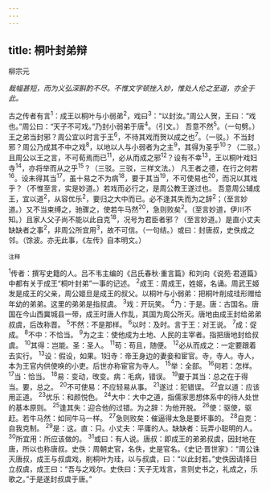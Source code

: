 ```yaml
---
---
---
```

title: 桐叶封弟辩
---



柳宗元

*裁幅甚短，而为义弘深斟酌不尽。不惟文字顿挫入妙，惟处人伦之至道，亦全于此。*

古之传者有言<sup>1</sup>：成王以桐叶与小弱弟<sup>2</sup>，戏曰<sup>3</sup>：“以封汝。”周公人贺，王曰：“戏也。”周公曰：“天子不可戏。”乃封小弱弟于唐<sup>4</sup>。（引文。）
吾意不然<sup>5</sup>。（一句劈。）王之弟当封邪？周公宜以时言于王<sup>6</sup>，不待其戏而贺以成之也<sup>7</sup>。（一驳。）不当封邪？周公乃成其不中之戏<sup>8</sup>，以地以人与小弱者为之主<sup>9</sup>，其得为圣乎<sup>10</sup>？（二驳。）且周公以王之言，不可荀焉而已<sup>11</sup>，必从而成之邪<sup>12</sup>？设有不幸<sup>13</sup>，王以桐叶戏妇寺<sup>14</sup>，亦将举而从之乎<sup>15</sup>？（三驳。三驳，三样文法。）
凡王者之德，在行之何若<sup>16</sup>。设未得其当<sup>17</sup>，虽十易之不为病<sup>18</sup>，要于其当<sup>19</sup>，不可使易也<sup>20</sup>，而况以其戏乎？（不惟至言，实是妙道。）若戏而必行之，是周公教王遂过也。
吾意周公辅成王，宜以道<sup>2</sup>，从容优乐<sup>2</sup>，要归之大中而已。必不逢其失而为之辞<sup>2</sup>；（至言妙道。）又不当束缚之，驰骤之，使若牛马然<sup>20</sup>，急则败矣<sup>2</sup>。（至言妙道，伊川不知。）且家人父子尚不能以此自克<sup>18</sup>，况号为君臣者邪？（至言妙道。）是直小丈夫缺缺者之事<sup>2</sup>，非周公所宜用<sup>3</sup>，故不可信。（一句结。）或曰：封唐叔，史佚成之邻。（馀波。亦无此事，《左传》自本明文。）

<sup>注释</sup>

<sup>1</sup>传者：撰写史籍的人。吕不韦主编的《吕氏春秋·重言篇》和刘向《说苑·君道篇》中都有关于成王“桐叶封弟”一事的记述。
<sup>2</sup>成王：周成王，姓姬，名诵。周武王姬发是成王的父亲，周公姬旦是成王的叔父。以桐叶与小弱弟：把桐叶削成珪形赠给年幼的弟弟。这里的弟弟是指叔虞。
<sup>3</sup>戏：开玩笑。
<sup>4</sup>乃：于是。唐：古国名。唐国在今山西冀城县一带，成王时唐人作乱，其国为周公所灭。唐地由成王封给弟弟叔虞，后改称晋。
<sup>5</sup>不然：不是那样。
<sup>6</sup>以时：及时。言于王：对王说。
<sup>7</sup>成：促成。
<sup>8</sup>不中：不恰当。
<sup>9</sup>为之主：使他成为土地、人民的主宰者。指把唐地封给叔虞。
<sup>10</sup>其得：岂能。圣：圣人。
<sup>11</sup>苟：苟且，随便。
<sup>12</sup>必从而成之：一定要跟着去实行。
<sup>13</sup>设：假设，如果。1妇寺：帝王身边的妻妾和宦官。寺，寺人。寺人，本为王官内供使唤的小吏。后世亦称宦官为寺人。
<sup>15</sup>举：全部。
<sup>16</sup>何若：怎样。
<sup>17</sup>当：恰当。
<sup>18</sup>易：变动，攺变。病：毛病，错误。
<sup>19</sup>要于其当：总之在于得当。要，总之。
<sup>20</sup>不可使易：不应轻易从事。
<sup>21</sup>遂过：犯错误。
<sup>22</sup>宜以道：应该用正道。
<sup>23</sup>优乐：和颜悦色。
<sup>24</sup>大中：大中之道，指儒家思想体系中的待人处世的基本原则。
<sup>25</sup>逢其失：迎合他的过错。为之辞：为他开脱。
<sup>26</sup>使：驱使，驱赶。若牛马然：如同牛马一样。
<sup>27</sup>急则败矣：催逼得太急是要坏事的。
<sup>28</sup>自克：自我克制。
<sup>29</sup>是：这。直：只。小丈夫：平庸的人。缺缺者：玩弄小聪明的人。
<sup>30</sup>所宜用：所应该做的。
<sup>31</sup>或曰：有人说。唐叔：即成王的弟弟叔虞，因封地在唐，所以也称唐叔。史佚：周朝史官，名佚，史是官名。《史记·晋世家》：“周公诛灭唐叔，成王与叔虞戏，削桐叶为珪，以与叔虞，曰：“以此封若。”史佚因请择日立叔虞，成王曰：“吾与之戏尔。史佚曰：天子无戏言，言则史书之，礼成之，乐歌之。”于是遂封叔虞于唐。”